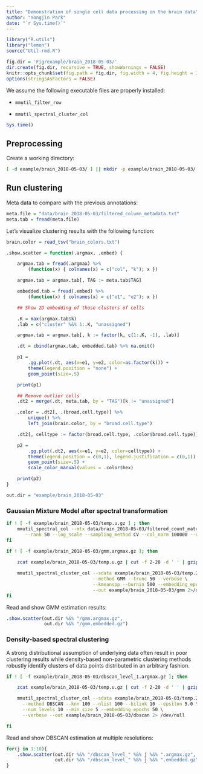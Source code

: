 ```yaml
---
title: "Demonstration of single cell data processing on the brain data"
author: "Yongjin Park"
date: "`r Sys.time()`"
---
```


```r
library("R.utils")
library("lemon")
source("Util-rmd.R")

fig.dir = 'Fig/example/brain_2018-05-03/'
dir.create(fig.dir, recursive = TRUE, showWarnings = FALSE)
knitr::opts_chunk$set(fig.path = fig.dir, fig.width = 4, fig.height = 3)
options(stringsAsFactors = FALSE)
```

We assume the following executable files are properly installed:

* `mmutil_filter_row`

* `mmutil_spectral_cluster_col`

```r
Sys.time()
```

## Preprocessing

Create a working directory:

```bash
[ -d example/brain_2018-05-03/ ] || mkdir -p example/brain_2018-05-03/
```

## Run clustering

Meta data to compare with the previous annotations:

```r
meta.file = "data/brain_2018-05-03/filtered_column_metadata.txt"
meta.tab = fread(meta.file)
```

Let's visualize clustering results with the following function:

```r
brain.color = read_tsv("brain_colors.txt")

.show.scatter = function(.argmax, .embed) {

    argmax.tab = fread(.argmax) %>%
        (function(x) { colnames(x) = c("col", "k"); x })

    argmax.tab = argmax.tab[, TAG := meta.tab$TAG]

    embedded.tab = fread(.embed) %>%
        (function(x) { colnames(x) = c("e1", "e2"); x })

    ## Show 2D embedding of those clusters of cells

    .K = max(argmax.tab$k)
    .lab = c("cluster" %&% 1:.K, "unassigned")

    argmax.tab = argmax.tab[, k := factor(k, c(1:.K, -1), .lab)]

    .dt = cbind(argmax.tab, embedded.tab) %>% na.omit()

    p1 =
        .gg.plot(.dt, aes(x=e1, y=e2, color=as.factor(k))) +
        theme(legend.position = "none") +
        geom_point(size=.5)

    print(p1)

    ## Remove outlier cells
    .dt2 = merge(.dt, meta.tab, by = "TAG")[k != "unassigned"]

    .color = .dt2[, .(broad.cell.type)] %>%
        unique() %>%
        left_join(brain.color, by = "broad.cell.type")

    .dt2[, celltype := factor(broad.cell.type, .color$broad.cell.type)]

    p2 =
        .gg.plot(.dt2, aes(x=e1, y=e2, color=celltype)) +
        theme(legend.position = c(0,1), legend.justification = c(0,1)) +
        geom_point(size=.5) +
        scale_color_manual(values = .color$hex)

    print(p2)
}
```

```r
out.dir = "example/brain_2018-05-03"
```

### Gaussian Mixture Model after spectral transformation
```bash
if ! [ -f example/brain_2018-05-03/temp.u.gz ] ; then
	mmutil_spectral_col --mtx data/brain_2018-05-03/filtered_count_matrix.mtx.gz \
       --rank 50 --log_scale --sampling_method CV --col_norm 100000 --out temp 
fi
```

```bash
if ! [ -f example/brain_2018-05-03/gmm.argmax.gz ]; then
	
	zcat example/brain_2018-05-03/temp.u.gz | cut -f 2-20 -d ' ' | gzip > example/brain_2018-05-03/temp.20.u.gz

    mmutil_spectral_cluster_col --sdata example/brain_2018-05-03/temp.20.u.gz \
                                --method GMM --trunc 50 --verbose \
                                --kmeanspp --burnin 500 --embedding_epochs 50 \
                                --out example/brain_2018-05-03/gmm 2>/dev/null
fi
```

Read and show GMM estimation results:

```r
.show.scatter(out.dir %&% "/gmm.argmax.gz",
              out.dir %&% "/gmm.embedded.gz")
```

### Density-based spectral clustering

A strong distributional assumption of underlying data often result in
poor clustering results while density-based non-parametric clustering
methods robustly identify clusters of data points distributed in an
arbitrary fashion.

```bash
if ! [ -f example/brain_2018-05-03/dbscan_level_1.argmax.gz ]; then

	zcat example/brain_2018-05-03/temp.u.gz | cut -f 2-20 -d ' ' | gzip > example/brain_2018-05-03/temp.20.u.gz

    mmutil_spectral_cluster_col --sdata example/brain_2018-05-03/temp.20.u.gz \
      --method DBSCAN --knn 100 --nlist 100 --bilink 10 --epsilon 5.0 \
      --num_levels 10 --min_size 5 --embedding_epochs 50 \
	  --verbose --out example/brain_2018-05-03/dbscan 2> /dev/null

fi
```

Read and show DBSCAN estimation at multiple resolutions:

```r
for(j in 1:10){
    .show.scatter(out.dir %&% "/dbscan_level_" %&% j %&% ".argmax.gz",
                  out.dir %&% "/dbscan_level_" %&% j %&% ".embedded.gz")
}
```

